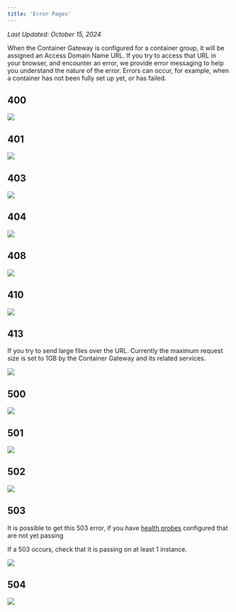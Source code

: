 ```yaml
---
title: 'Error Pages'
---
```


_Last Updated: October 15, 2024_

When the Container Gateway is configured for a container group, it will be assigned an Access Domain Name URL. If you
try to access that URL in your browser, and encounter an error, we provide error messaging to help you understand the
nature of the error. Errors can occur, for example, when a container has not been fully set up yet, or has failed.

## 400

<img src="/products/sce/gateway/images/container-gateway-error-400.png" />

## 401

<img src="/products/sce/gateway/images/container-gateway-error-401.png" />

## 403

<img src="/products/sce/gateway/images/container-gateway-error-403.png" />

## 404

<img src="/products/sce/gateway/images/container-gateway-error-404.png" />

## 408

<img src="/products/sce/gateway/images/container-gateway-error-408.png" />

## 410

<img src="/products/sce/gateway/images/container-gateway-error-410.png" />

## 413

If you try to send large files over the URL. Currently the maximum request size is set to 1GB by the Container Gateway
and its related services.

<img src="/products/sce/gateway/images/container-gateway-error-413.png" />

## 500

<img src="/products/sce/gateway/images/container-gateway-error-500.png" />

## 501

<img src="/products/sce/gateway/images/container-gateway-error-501.png" />

## 502

<img src="/products/sce/gateway/images/container-gateway-error-502.png" />

## 503

It is possible to get this 503 error, if you have
[health probes](/products/sce/container-groups/health-probes/health-probes) configured that are not yet passing

If a 503 occurs, check that it is passing on at least 1 instance.

<img src="/products/sce/gateway/images/container-gateway-error-503.png" />

## 504

<img src="/products/sce/gateway/images/container-gateway-error-504.png" />
